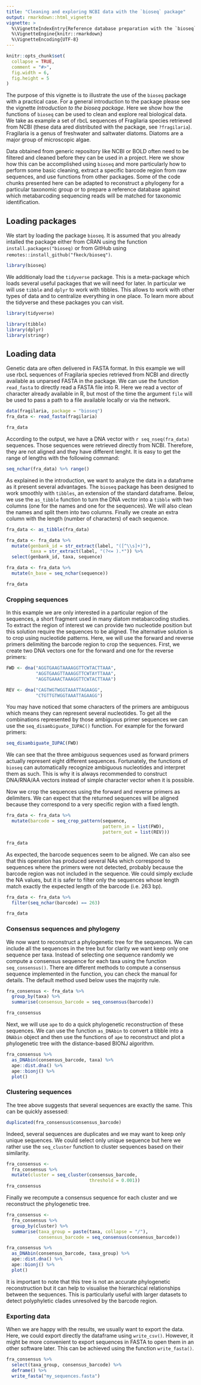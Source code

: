```yaml
---
title: "Cleaning and exploring NCBI data with the `bioseq` package"
output: rmarkdown::html_vignette
vignette: >
  %\VignetteIndexEntry{Reference database preparation with the `bioseq` package}
  %\VignetteEngine{knitr::rmarkdown}
  %\VignetteEncoding{UTF-8}
---
```


```r
knitr::opts_chunk$set(
  collapse = TRUE,
  comment = "#>",
  fig.width = 6,
  fig.height = 5
)
```

The purpose of this vignette is to illustrate the use of the `bioseq` package with a practical case. For a general introduction to the package please see the vignette *Introduction to the bioseq package*. Here we show how the functions of `bioseq` can be used to clean and explore real biological data. We take as example a set of rbcL sequences of Fragilaria species retrieved from NCBI (these data ared distributed with the package, see `?fragilaria`). Fragilaria is a genus of freshwater and saltwater diatoms. Diatoms are a major group of microscopic algae.

Data obtained from generic repository like NCBI or BOLD often need to be filtered and cleaned before they can be used in a project. Here we show how this can be accomplished using `bioseq` and more particularly how to perform some basic cleaning, extract a specific barcode region from raw sequences, and use functions from other packages. Some of the code chunks presented here can be adapted to reconstruct a phylogeny for a particular taxonomic group or to prepare a reference database against which metabarcoding sequencing reads will be matched for taxonomic identification.

## Loading packages

We start by loading the package `bioseq`. It is assumed that you already intalled the package either from CRAN using the function `install.packages("bioseq)` or from GitHub using `remotes::install_github("fkeck/bioseq")`.

```r
library(bioseq)
```

We additionaly load the `tidyverse` package. This is a meta-package which loads several useful packages that we will need for later. In particular we will use `tibble` and `dplyr` to work with tibbles. This allows to work with other types of data and to centralize everything in one place. To learn more about the tidyverse and these packages you can visit.

```r
library(tidyverse)
```
```r
library(tibble)
library(dplyr)
library(stringr)
```

## Loading data

Genetic data are often delivered in FASTA format. In this example we will use rbcL sequences of Fragilaria species retrieved from NCBI and directly available as unparsed FASTA in the package. We can use the function `read_fasta` to directly read a FASTA file into R. Here we read a vector of character already available in R, but most of the time the argument `file` will be used to pass a path to a file available locally or via the network.

```r
data(fragilaria, package = "bioseq")
fra_data <- read_fasta(fragilaria)

fra_data
```

According to the output, we have a DNA vector with `r seq_nseq(fra_data)` sequences. Those sequences were retrieved directly from NCBI. Therefore, they are not aligned and they have different lenght. It is easy to get the range of lengths with the following command:

```r
seq_nchar(fra_data) %>% range()
```

As explained in the introduction, we want to analyze the data in a dataframe as it present several advantages. The `bioseq` package has been designed to work smoothly with `tibbles`, an extension of the standard dataframe. Below, we use the `as_tibble` function to turn the DNA vector into a `tibble` with two columns (one for the names and one for the sequences). We will also clean the names and split them into two columns. Finally we create an extra column with the length (number of characters) of each sequence.

```r
fra_data <- as_tibble(fra_data)

fra_data <- fra_data %>% 
  mutate(genbank_id = str_extract(label, "([^\\s]+)"),
         taxa = str_extract(label, "(?<= ).*")) %>% 
  select(genbank_id, taxa, sequence)

fra_data <- fra_data %>% 
  mutate(n_base = seq_nchar(sequence))

fra_data
```

### Cropping sequences

In this example we are only interested in a particular region of the sequences, a short fragment used in many diatom metabarcoding studies. To extract the region of interest we can provide two nucleotide position but this solution require the sequences to be aligned. The alternative solution is to crop using nucleotide patterns. Here, we will use the forward and reverse primers delimiting the barcode region to crop the sequences. First, we create two DNA vectors one for the forward and one for the reverse primers:

```r
FWD <- dna("AGGTGAAGTAAAAGGTTCWTACTTAAA",
           "AGGTGAAGTTAAAGGTTCWTAYTTAAA",
           "AGGTGAAACTAAAGGTTCWTACTTAAA")

REV <- dna("CAGTWGTWGGTAAATTAGAAGG",
           "CTGTTGTWGGTAAATTAGAAGG")
```

You may have noticed that some characters of the primers are ambiguous which means they can represent several nucleotides. To get all the combinations represented by those ambiguous primer sequences we can use the `seq_disambiguate_IUPAC()` function. For example for the forward primers:

```r
seq_disambiguate_IUPAC(FWD)
```

We can see that the three ambiguous sequences used as forward primers actually represent eight different sequences. Fortunately, the functions of `bioseq` can automatically recognize ambiguous nucleotides and interpret them as such. This is why it is always recommended to construct DNA/RNA/AA vectors instead of simple character vector when it is possible.

Now we crop the sequences using the forward and reverse primers as delimiters. We can expect that the returned sequences will be aligned because they correspond to a very specific region with a fixed length.

```r
fra_data <- fra_data %>% 
  mutate(barcode = seq_crop_pattern(sequence,
                                    pattern_in = list(FWD),
                                    pattern_out = list(REV)))

fra_data
```

As expected, the barcode sequences seem to be aligned. We can also see that this operation has produced several NAs which correspond to sequences where the primers were not detected, probably because the barcode region was not included in the sequence. We could simply exclude the NA values, but it is safer to filter only the sequences whose length match exactly the expected length of the barcode (i.e. 263 bp).

```r
fra_data <- fra_data %>% 
  filter(seq_nchar(barcode) == 263)

fra_data
```

### Consensus sequences and phylogeny

We now want to reconstruct a phylogenetic tree for the sequences. We can include all the sequences in the tree but for clarity we want keep only one sequence per taxa. Instead of selecting one sequence randomly we compute a consensus sequence for each taxa using the function `seq_consensus()`. There are different methods to compute a consensus sequence implemented in the function, you can check the manual for details. The default method used below uses the majority rule.

```r
fra_consensus <- fra_data %>% 
  group_by(taxa) %>% 
  summarise(consensus_barcode = seq_consensus(barcode))

fra_consensus
```

Next, we will use `ape` to do a quick phylogenetic reconstruction of these sequences. We can use the function `as_DNAbin` to convert a tibble into a `DNAbin` object and then use the functions of `ape` to reconstruct and plot a phylogenetic tree with the distance-based BIONJ algorithm.

```r
fra_consensus %>% 
  as_DNAbin(consensus_barcode, taxa) %>% 
  ape::dist.dna() %>% 
  ape::bionj() %>% 
  plot()
```

### Clustering sequences

The tree above suggests that several sequences are exactly the same. This can be quickly assessed:

```r
duplicated(fra_consensus$consensus_barcode)
```

Indeed, several sequences are duplicates and we may want to keep only unique sequences. We could select only unique sequence but here we rather use the `seq_cluster` function to cluster sequences based on their similarity.

```r
fra_consensus <- 
  fra_consensus %>% 
  mutate(cluster = seq_cluster(consensus_barcode,
                               threshold = 0.001))
fra_consensus
```

Finally we recompute a consensus sequence for each cluster and we reconstruct the phylogenetic tree.

```r
fra_consensus <-
  fra_consensus %>% 
  group_by(cluster) %>% 
  summarise(taxa_group = paste(taxa, collapse = "/"),
            consensus_barcode = seq_consensus(consensus_barcode))

fra_consensus %>% 
  as_DNAbin(consensus_barcode, taxa_group) %>% 
  ape::dist.dna() %>% 
  ape::bionj() %>% 
  plot()
```

It is important to note that this tree is not an accurate phylogenetic reconstruction but it can help to visualise the hierarchical relationships between the sequences. This is particularly useful with larger datasets to detect polyphyletic clades unresolved by the barcode region.

### Exporting data

When we are happy with the results, we usually want to export the data. Here, we could export directly the dataframe using `write_csv()`. However, it might be more convenient to export sequences in FASTA to open them in an other software later. This can be achieved using the function `write_fasta()`.

```r
fra_consensus %>% 
  select(taxa_group, consensus_barcode) %>% 
  deframe() %>% 
  write_fasta("my_sequences.fasta")
```
